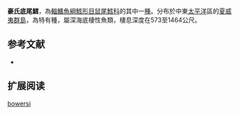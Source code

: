 {{Speciesbox
| name = 豪氏底尾鱈
| status = NE
| status_system = iucn3.1
| trend = unknow
| genus = Bathygadus
| species = bowersi
| authority = [[Gilbert|Gilbert]], 1905
| synonyms = *''Gadomus bowersi''<br /><small>Gilbert, 1905</small>
}}
'''豪氏底尾鱈'''，為[[輻鰭魚綱|輻鰭魚綱]][[鱈形目|鱈形目]][[鼠尾鱈科|鼠尾鱈科]]的其中一[[種|種]]。分布於中東[[太平洋|太平洋]]區的[[夏威夷群島|夏威夷群島]]，為特有種，屬深海底棲性魚類，棲息深度在573至1464公尺。

==参考文献==
*{{FishBase_species|genus=Bathygadus|species=bowersi|year=2011|month=12}}

== 扩展阅读 ==
{{refbegin}}
{{wikispecies-inline|Bathygadus bowersi|豪氏底尾鱈}}
{{refend}}
{{Taxonbar|from=Q1096576}}

[[Category:底尾鱈屬|bowersi]]


{{鱈形目小作品}}